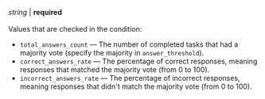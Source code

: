 _string_ \| **required**<br/><br/>Values that are checked in the condition:

- `total_answers_count` — The number of completed tasks that had a majority vote (specify the majority in `answer_threshold`).
- `correct_answers_rate` — The percentage of correct responses, meaning responses that matched the majority vote (from 0 to 100).
- `incorrect_answers_rate` — The percentage of incorrect responses, meaning responses that didn't match the majority vote (from 0 to 100).